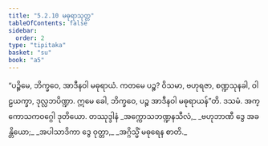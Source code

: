 ```yaml
---
title: "5.2.10 မဓုရာသုတ္တ"
tableOfContents: false
sidebar:
  order: 2
type: "tipitaka"
basket: "su"
book: "a5"
---
```



<DynamicBreadcrumb />

<Division number="220" book="a5">

<Paragraph number="1253" book="a5">
“ပဉ္စိမေ, ဘိက္ခဝေ, အာဒီနဝါ မဓုရာယံ. ကတမေ ပဉ္စ? ဝိသမာ, ဗဟုရဇာ, စဏ္ဍသုနခါ, ဝါဠယက္ခာ, ဒုလ္လဘပိဏ္ဍာ. ဣမေ ခေါ, ဘိက္ခဝေ, ပဉ္စ အာဒီနဝါ မဓုရာယန်”တိ.

</Paragraph>
</Division>

<Paragraph number="1254" type="center" book="a5">
ဒသမံ.



</Paragraph>

<Paragraph number="1255" type="center" book="a5">
အက္ကောသကဝဂ္ဂေါ ဒုတိယော.



</Paragraph>

<Paragraph number="1256" type="center" book="a5">
တဿုဒ္ဒါနံ


</Paragraph>

<Paragraph number="1257" type="verses" book="a5">
_အက္ကောသဘဏ္ဍနသီလံ,_  
_ဗဟုဘာဏီ ဒွေ အခန္တိယော;_  
_အပါသာဒိကာ ဒွေ ဝုတ္တာ,_  
_အဂ္ဂိသ္မိံ မဓုရေန စာတိ._
</Paragraph>